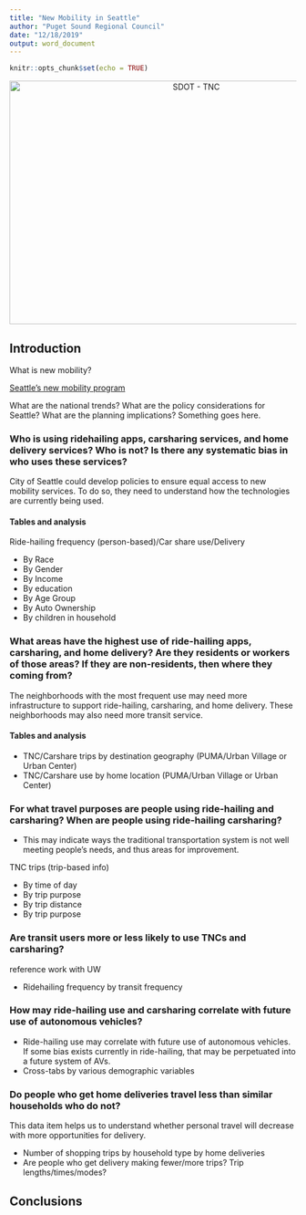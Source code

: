 ```yaml
---
title: "New Mobility in Seattle"
author: "Puget Sound Regional Council"
date: "12/18/2019"
output: word_document
---
```



```r
knitr::opts_chunk$set(echo = TRUE)
```
<center>

<a data-flickr-embed="true" href="https://www.flickr.com/photos/sdot_photos/48082884326/in/album-72157709132227347/" title="SDOT - TNC"><img src="https://live.staticflickr.com/65535/48082884326_e0ca0b0e1e_z.jpg" width="640" height="427" alt="SDOT - TNC"></a><script async src="//embedr.flickr.com/assets/client-code.js" charset="utf-8"></script>

</center>
## Introduction


What is new mobility? 

[Seattle's new mobility program](https://www.seattle.gov/transportation/projects-and-programs/programs/new-mobility-program)

What are the national trends?
What are the policy considerations for Seattle?
What are the planning implications?
Something goes here.



### Who is using ridehailing apps, carsharing services, and home delivery services? Who is not? Is there any systematic bias in who uses these services?

City of Seattle could develop policies to ensure equal access to new mobility services.  To do so, they need to understand how the technologies are currently being used.

#### Tables and analysis

Ride-hailing frequency (person-based)/Car share use/Delivery

* By Race
* By Gender
* By Income
* By education
* By Age Group
* By Auto Ownership
* By children in household

###	What areas have the highest use of ride-hailing apps, carsharing, and home delivery? Are they residents or workers of those areas? If they are non-residents, then where they coming from?

The neighborhoods with the most frequent use may need more infrastructure to support ride-hailing, carsharing, and home delivery. These neighborhoods may also need more transit service.


#### Tables and analysis

* TNC/Carshare trips by destination geography (PUMA/Urban Village or Urban Center)
* TNC/Carshare use by home location (PUMA/Urban Village or Urban Center)

### For what travel purposes are people using ride-hailing and carsharing?  When are people using ride-hailing carsharing?

-	This may indicate ways the traditional transportation system is not well meeting people’s needs, and thus areas for improvement.

TNC trips (trip-based info)

* By time of day
* By trip purpose
* By trip distance
* By trip purpose

###  Are transit users more or less likely to use TNCs and carsharing? 
reference work with UW

* Ridehailing frequency by transit frequency

### How may ride-hailing use and carsharing correlate with future use of autonomous vehicles?

*	Ride-hailing use may correlate with future use of autonomous vehicles.  If some bias exists currently in ride-hailing, that may be perpetuated into a future system of AVs.
*	Cross-tabs  by various demographic variables

### Do people who get home deliveries travel less than similar households who do not?
This data item helps us to understand whether personal travel will decrease with more opportunities for delivery.

* Number of shopping trips by household type by home deliveries
* Are people who get delivery making fewer/more trips? Trip lengths/times/modes?

## Conclusions


